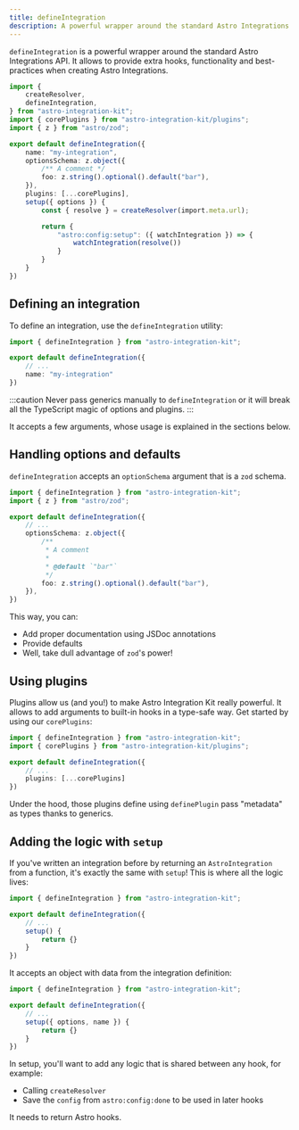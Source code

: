 ```yaml
---
title: defineIntegration
description: A powerful wrapper around the standard Astro Integrations API. It allows to provide extra hooks, functionality and best-practices when creating Astro Integrations.
---
```


`defineIntegration` is a powerful wrapper around the standard Astro Integrations API. It allows to provide
extra hooks, functionality and best-practices when creating Astro Integrations.

```ts title="my-integration/index.ts" "defineIntegration"
import {
    createResolver,
    defineIntegration,
} from "astro-integration-kit";
import { corePlugins } from "astro-integration-kit/plugins";
import { z } from "astro/zod";

export default defineIntegration({
    name: "my-integration",
    optionsSchema: z.object({
        /** A comment */
        foo: z.string().optional().default("bar"),
    }),
    plugins: [...corePlugins],
    setup({ options }) {
        const { resolve } = createResolver(import.meta.url);

        return {
            "astro:config:setup": ({ watchIntegration }) => {
                watchIntegration(resolve())
            }
        }
    }
})
```

## Defining an integration

To define an integration, use the `defineIntegration` utility:

```ts title="my-integration/index.ts" "defineIntegration"
import { defineIntegration } from "astro-integration-kit";

export default defineIntegration({
    // ...
    name: "my-integration"
})
```

:::caution
Never pass generics manually to `defineIntegration` or it will break all the
TypeScript magic of options and plugins.
:::

<Disabled>
    <LinkCard
    title="Authoring an integration (soon)"
    description="Learn how to write an integration the right way using Astro Integration Kit."
    href="#"
    />
</Disabled>

It accepts a few arguments, whose usage is explained in the sections below.

## Handling options and defaults

`defineIntegration` accepts an `optionSchema` argument that is a `zod` schema.

```ts title="my-integration/index.ts" ins={2,6-13}
import { defineIntegration } from "astro-integration-kit";
import { z } from "astro/zod";

export default defineIntegration({
    // ...
    optionsSchema: z.object({
        /**
         * A comment
         *
         * @default `"bar"`
         */
        foo: z.string().optional().default("bar"),
    }),
})
```

This way, you can:

- Add proper documentation using JSDoc annotations
- Provide defaults
- Well, take dull advantage of `zod`'s power!

## Using plugins

Plugins allow us (and you!) to make Astro Integration Kit really powerful. It allows to add arguments
to built-in hooks in a type-safe way. Get started by using our `corePlugins`:

```ts title="my-integration/index.ts" ins={2,6}
import { defineIntegration } from "astro-integration-kit";
import { corePlugins } from "astro-integration-kit/plugins";

export default defineIntegration({
    // ...
    plugins: [...corePlugins]
})
```

Under the hood, those plugins define using `definePlugin` pass "metadata" as types thanks to generics.

<Disabled>
    <LinkCard
    title="Authoring a plugin (soon)"
    description="Learn how to write an Astro Integration Kit plugin the right way."
    href="#"
    />
</Disabled>

## Adding the logic with `setup`

If you've written an integration before by returning an `AstroIntegration` from a function, it's exactly
the same with `setup`! This is where all the logic lives:

```ts title="my-integration/index.ts" ins={5-7}
import { defineIntegration } from "astro-integration-kit";

export default defineIntegration({
    // ...
    setup() {
        return {}
    }
})
```
It accepts an object with data from the integration definition:

```ts title="my-integration/index.ts" "{ options, name }"
import { defineIntegration } from "astro-integration-kit";

export default defineIntegration({
    // ...
    setup({ options, name }) {
        return {}
    }
})
```

In setup, you'll want to add any logic that is shared between any hook, for example:

- Calling `createResolver`
- Save the `config` from `astro:config:done` to be used in later hooks

It needs to return Astro hooks. 